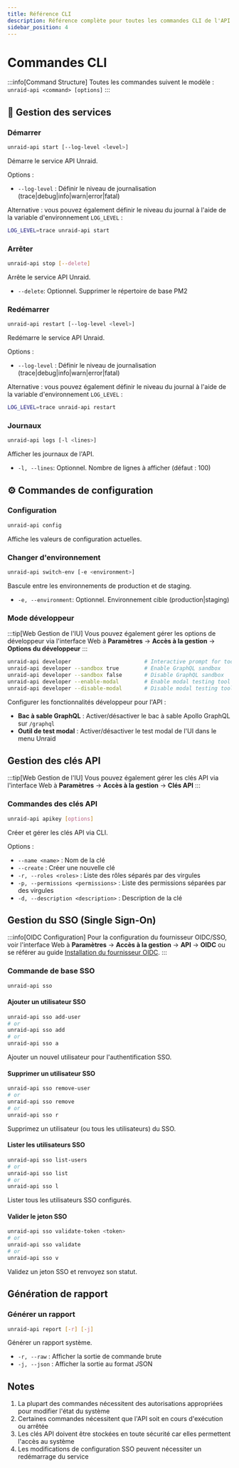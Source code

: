 ```yaml
---
title: Référence CLI
description: Référence complète pour toutes les commandes CLI de l'API Unraid
sidebar_position: 4
---
```


# Commandes CLI

:::info[Command Structure]
Toutes les commandes suivent le modèle : `unraid-api <command> [options]`
:::

## 🚀 Gestion des services

### Démarrer

```bash
unraid-api start [--log-level <level>]
```

Démarre le service API Unraid.

Options :

- `--log-level` : Définir le niveau de journalisation (trace|debug|info|warn|error|fatal)

Alternative : vous pouvez également définir le niveau du journal à l'aide de la variable d'environnement `LOG_LEVEL` :

```bash
LOG_LEVEL=trace unraid-api start
```

### Arrêter

```bash
unraid-api stop [--delete]
```

Arrête le service API Unraid.

- `--delete`: Optionnel. Supprimer le répertoire de base PM2

### Redémarrer

```bash
unraid-api restart [--log-level <level>]
```

Redémarre le service API Unraid.

Options :

- `--log-level` : Définir le niveau de journalisation (trace|debug|info|warn|error|fatal)

Alternative : vous pouvez également définir le niveau du journal à l'aide de la variable d'environnement `LOG_LEVEL` :

```bash
LOG_LEVEL=trace unraid-api restart
```

### Journaux

```bash
unraid-api logs [-l <lines>]
```

Afficher les journaux de l'API.

- `-l, --lines`: Optionnel. Nombre de lignes à afficher (défaut : 100)

## ⚙️ Commandes de configuration

### Configuration

```bash
unraid-api config
```

Affiche les valeurs de configuration actuelles.

### Changer d'environnement

```bash
unraid-api switch-env [-e <environment>]
```

Bascule entre les environnements de production et de staging.

- `-e, --environment`: Optionnel. Environnement cible (production|staging)

### Mode développeur

:::tip[Web Gestion de l'IU]
Vous pouvez également gérer les options de développeur via l'interface Web à **Paramètres** → **Accès à la gestion** → **Options du développeur**
:::

```bash
unraid-api developer                       # Interactive prompt for tools
unraid-api developer --sandbox true        # Enable GraphQL sandbox
unraid-api developer --sandbox false       # Disable GraphQL sandbox
unraid-api developer --enable-modal        # Enable modal testing tool
unraid-api developer --disable-modal       # Disable modal testing tool
```

Configurer les fonctionnalités développeur pour l'API :

- **Bac à sable GraphQL** : Activer/désactiver le bac à sable Apollo GraphQL sur `/graphql`
- **Outil de test modal** : Activer/désactiver le test modal de l'UI dans le menu Unraid

## Gestion des clés API

:::tip[Web Gestion de l'IU]
Vous pouvez également gérer les clés API via l'interface Web à **Paramètres** → **Accès à la gestion** → **Clés API**
:::

### Commandes des clés API

```bash
unraid-api apikey [options]
```

Créer et gérer les clés API via CLI.

Options :

- `--name <name>` : Nom de la clé
- `--create` : Créer une nouvelle clé
- `-r, --roles <roles>` : Liste des rôles séparés par des virgules
- `-p, --permissions <permissions>` : Liste des permissions séparées par des virgules
- `-d, --description <description>` : Description de la clé

## Gestion du SSO (Single Sign-On)

:::info[OIDC Configuration]
Pour la configuration du fournisseur OIDC/SSO, voir l'interface Web à **Paramètres** → **Accès à la gestion** → **API** → **OIDC** ou se référer au guide [Installation du fournisseur OIDC](./oidc-provider-setup.mdx).
:::

### Commande de base SSO

```bash
unraid-api sso
```

#### Ajouter un utilisateur SSO

```bash
unraid-api sso add-user
# or
unraid-api sso add
# or
unraid-api sso a
```

Ajouter un nouvel utilisateur pour l'authentification SSO.

#### Supprimer un utilisateur SSO

```bash
unraid-api sso remove-user
# or
unraid-api sso remove
# or
unraid-api sso r
```

Supprimez un utilisateur (ou tous les utilisateurs) du SSO.

#### Lister les utilisateurs SSO

```bash
unraid-api sso list-users
# or
unraid-api sso list
# or
unraid-api sso l
```

Lister tous les utilisateurs SSO configurés.

#### Valider le jeton SSO

```bash
unraid-api sso validate-token <token>
# or
unraid-api sso validate
# or
unraid-api sso v
```

Validez un jeton SSO et renvoyez son statut.

## Génération de rapport

### Générer un rapport

```bash
unraid-api report [-r] [-j]
```

Générer un rapport système.

- `-r, --raw` : Afficher la sortie de commande brute
- `-j, --json` : Afficher la sortie au format JSON

## Notes

1. La plupart des commandes nécessitent des autorisations appropriées pour modifier l'état du système
2. Certaines commandes nécessitent que l'API soit en cours d'exécution ou arrêtée
3. Les clés API doivent être stockées en toute sécurité car elles permettent l'accès au système
4. Les modifications de configuration SSO peuvent nécessiter un redémarrage du service
